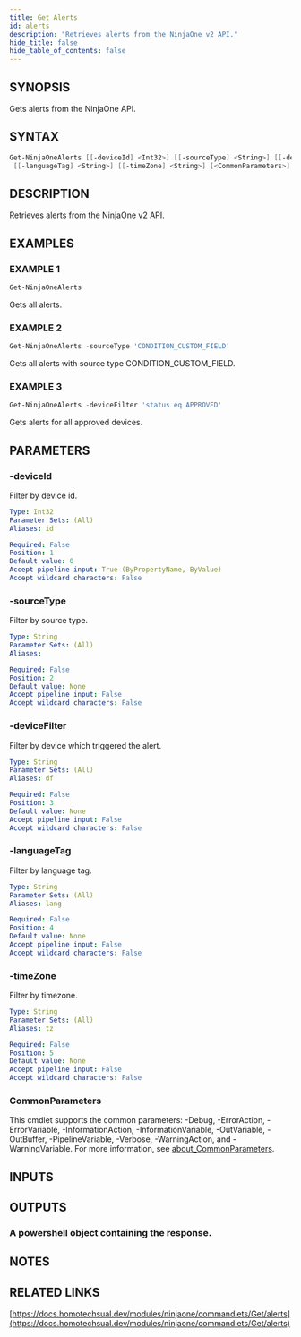 ```yaml
---
title: Get Alerts
id: alerts
description: "Retrieves alerts from the NinjaOne v2 API."
hide_title: false
hide_table_of_contents: false
---
```


## SYNOPSIS

Gets alerts from the NinjaOne API.

## SYNTAX

```powershell
Get-NinjaOneAlerts [[-deviceId] <Int32>] [[-sourceType] <String>] [[-deviceFilter] <String>]
 [[-languageTag] <String>] [[-timeZone] <String>] [<CommonParameters>]
```

## DESCRIPTION

Retrieves alerts from the NinjaOne v2 API.

## EXAMPLES

### EXAMPLE 1

```powershell
Get-NinjaOneAlerts
```

Gets all alerts.

### EXAMPLE 2

```powershell
Get-NinjaOneAlerts -sourceType 'CONDITION_CUSTOM_FIELD'
```

Gets all alerts with source type CONDITION_CUSTOM_FIELD.

### EXAMPLE 3

```powershell
Get-NinjaOneAlerts -deviceFilter 'status eq APPROVED'
```

Gets alerts for all approved devices.

## PARAMETERS

### -deviceId

Filter by device id.

```yaml
Type: Int32
Parameter Sets: (All)
Aliases: id

Required: False
Position: 1
Default value: 0
Accept pipeline input: True (ByPropertyName, ByValue)
Accept wildcard characters: False
```

### -sourceType

Filter by source type.

```yaml
Type: String
Parameter Sets: (All)
Aliases:

Required: False
Position: 2
Default value: None
Accept pipeline input: False
Accept wildcard characters: False
```

### -deviceFilter

Filter by device which triggered the alert.

```yaml
Type: String
Parameter Sets: (All)
Aliases: df

Required: False
Position: 3
Default value: None
Accept pipeline input: False
Accept wildcard characters: False
```

### -languageTag

Filter by language tag.

```yaml
Type: String
Parameter Sets: (All)
Aliases: lang

Required: False
Position: 4
Default value: None
Accept pipeline input: False
Accept wildcard characters: False
```

### -timeZone

Filter by timezone.

```yaml
Type: String
Parameter Sets: (All)
Aliases: tz

Required: False
Position: 5
Default value: None
Accept pipeline input: False
Accept wildcard characters: False
```

### CommonParameters

This cmdlet supports the common parameters: -Debug, -ErrorAction, -ErrorVariable, -InformationAction, -InformationVariable, -OutVariable, -OutBuffer, -PipelineVariable, -Verbose, -WarningAction, and -WarningVariable. For more information, see [about_CommonParameters](http://go.microsoft.com/fwlink/?LinkID=113216).

## INPUTS

## OUTPUTS

### A powershell object containing the response.

## NOTES

## RELATED LINKS

[https://docs.homotechsual.dev/modules/ninjaone/commandlets/Get/alerts](https://docs.homotechsual.dev/modules/ninjaone/commandlets/Get/alerts)
